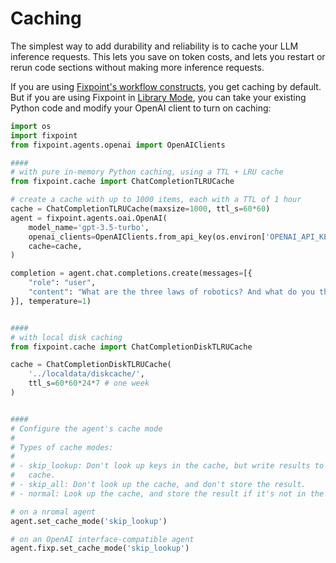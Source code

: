# Caching

The simplest way to add durability and reliability is to cache your LLM
inference requests. This lets you save on token costs, and lets you restart or
rerun code sections without making more inference requests.

If you are using
[Fixpoint's workflow constructs](/workflows-and-durability/workflows),
you get caching by default. But if you are using Fixpoint in
[Library Mode](/library-mode), you can take your existing Python code and
modify your OpenAI client to turn on caching:

```python
import os
import fixpoint
from fixpoint.agents.openai import OpenAIClients

####
# with pure in-memory Python caching, using a TTL + LRU cache
from fixpoint.cache import ChatCompletionTLRUCache

# create a cache with up to 1000 items, each with a TTL of 1 hour
cache = ChatCompletionTLRUCache(maxsize=1000, ttl_s=60*60)
agent = fixpoint.agents.oai.OpenAI(
    model_name='gpt-3.5-turbo',
    openai_clients=OpenAIClients.from_api_key(os.environ['OPENAI_API_KEY']),
    cache=cache,
)

completion = agent.chat.completions.create(messages=[{
    "role": "user",
    "content": "What are the three laws of robotics? And what do you think of them?"
}], temperature=1)


####
# with local disk caching
from fixpoint.cache import ChatCompletionDiskTLRUCache

cache = ChatCompletionDiskTLRUCache(
    '../localdata/diskcache/',
    ttl_s=60*60*24*7 # one week
)


####
# Configure the agent's cache mode
#
# Types of cache modes:
#
# - skip_lookup: Don't look up keys in the cache, but write results to the
#   cache.
# - skip_all: Don't look up the cache, and don't store the result.
# - normal: Look up the cache, and store the result if it's not in the cache.

# on a nromal agent
agent.set_cache_mode('skip_lookup')

# on an OpenAI interface-compatible agent
agent.fixp.set_cache_mode('skip_lookup')
```
